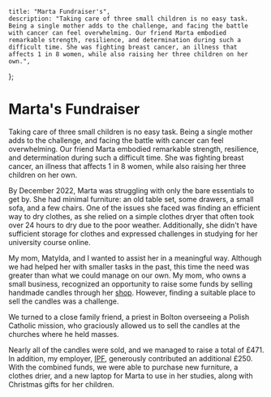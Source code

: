
    title: "Marta Fundraiser's",
    description: "Taking care of three small children is no easy task. Being a single mother adds to the challenge, and facing the battle with cancer can feel overwhelming. Our friend Marta embodied remarkable strength, resilience, and determination during such a difficult time. She was fighting breast cancer, an illness that affects 1 in 8 women, while also raising her three children on her own.",
};

# Marta's Fundraiser

<Gallery />

Taking care of three small children is no easy task. Being a single mother adds to the challenge, and facing the battle with cancer can feel overwhelming. Our friend Marta embodied remarkable strength, resilience, and determination during such a difficult time. She was fighting breast cancer, an illness that affects 1 in 8 women, while also raising her three children on her own.

By December 2022, Marta was struggling with only the bare essentials to get by. She had minimal furniture: an old table set, some drawers, a small sofa, and a few chairs. One of the issues she faced was finding an efficient way to dry clothes, as she relied on a simple clothes dryer that often took over 24 hours to dry due to the poor weather. Additionally, she didn't have sufficient storage for clothes and expressed challenges in studying for her university course online.


My mom, Matylda, and I wanted to assist her in a meaningful way. Although we had helped her with smaller tasks in the past, this time the need was greater than what we could manage on our own. My mom, who owns a small business, recognized an opportunity to raise some funds by selling handmade candles through her [shop](https://matilda-gifts.shop/). However, finding a suitable place to sell the candles was a challenge.

We turned to a close family friend, a priest in Bolton overseeing a Polish Catholic mission, who graciously allowed us to sell the candles at the churches where he held masses.

<LazyLocalImage src={images.v1} />

Nearly all of the candles were sold, and we managed to raise a total of £471. In addition, my employer, [IPF](/portfolio/ipf), generously contributed an additional £250. With the combined funds, we were able to purchase new furniture, a clothes drier, and a new laptop for Marta to use in her studies, along with Christmas gifts for her children.
